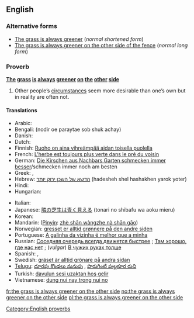 ==English==

===Alternative forms===
* [[the grass is always greener| The grass is always greener]] (''normal shortened form'')
* [[the grass is always greener on the other side of the fence| The grass is always greener on the other side of the fence]] (''normal long form'')

===Proverb===
'''[[the| The]] [[grass]] [[is]] [[always]] [[green]]er [[on]] [[the]] [[other]] [[side]]'''

# Other people’s [[circumstance]]s seem more desirable than one’s own but in reality are often not.

====Translations====
<!--Note: please provide EQUIVALENT IDIOMS in foreign languages - DO NOT TRANSLATE THE EXPRESSION WORD FOR WORD!-->
{{trans-top|desirability of other's circumstances}}
* Arabic: {{Arab|[[طبيخ الجارة نوارة، وطبيخ أهل الدار مرار|طبيخ الجارة نوّارة، وطبيخ أهل الدار مرار]]}}
* Bengali: (nodir oe paraytae sob shuk achay)
* Danish: {{t-|da|græsset er altid grønnere på den anden side af hækken}}
* Dutch: {{t-|nl|het gras is altijd groener aan de overkant}}
* Finnish: [[Ruoho on aina vihreämpää aidan toisella puolella]]
* French: [[L'herbe est toujours plus verte dans le pré du voisin]]
* German: [[Die Kirschen aus Nachbars Garten schmecken immer besser]]/schmecken immer noch am besten<!--literally: "the cherries from the neighbor's garden always taste better/still taste the best"-->
* Greek: {{t|el|του γείτονα είναι πάντα καλύτερο}},  {{t|el|το ξένο είναι πιο γλυκό}}
* Hebrew: [[הדשא של השכן ירוק יותר]] (hadesheh shel hashakhen yarok yoter)
* Hindi: {{t-|hi|दूर के ढोल सुहावने|xs=Hindi}}
* Hungarian: {{t+|hu|a szomszéd rétje mindig zöldebb}}
{{trans-mid}}
* Italian: {{t-|it|l'erba del vicino è sempre più verde}}
* Japanese: [[隣の芝生は青く見える]] (tonari no shibafu wa aoku mieru)
* Korean: {{t|ko|남의 떡이 더 커 보인다|sc=Kore}}
* Mandarin: {{qualifier|equivalent}} {{t|cmn|这山望着那山高 |sc=Hani}} ([[Pinyin]]: [[zhè shān wàngzhe nà shān gāo]])
* Norwegian: [[gresset er alltid grønnere på den andre siden]]<!--the same as English, but also an idiom in Norwegian-->
* Portuguese: [[A galinha da vizinha é melhor que a minha]]
* Russian: [[Соседняя очередь всегда движется быстрее]]<!--literally: "the other queue always moves faster"-->; [[Там хорошо, где нас нет]]<!-- Things are good where we aren’t -->; (''vulgar'') [[В чужих руках толще]]<!--(one’s prick) gets thicker in someone else’s hands-->
* Spanish: {{t|es|la hierba siempre es más verde del otro lado}}, {{t|es|el pasto siempre es más verde del otro lado}}
* Swedish: [[gräset är alltid grönare på andra sidan]]<!--the same as English, but also an idiom in Swedish-->
* [[Telugu]]: [[దూరపు కొండలు నునుపు]]<!-- Distant hills look smooth -->, [[పొరుగింటి పుల్లకూర రుచి]]<!-- Even the sour curry of the neighbour tastes good-->
* Turkish: [[davulun sesi uzaktan hoş gelir]]<!-- a big drum sounds good only from afar -->
* Vietnamese: [[dung nui nay trong nui no]]<!-- while standing at a mountain looking at another one -->
{{trans-bottom}}

[[Category:English proverbs]]

[[fr:the grass is always greener on the other side]]
[[no:the grass is always greener on the other side]]
[[pl:the grass is always greener on the other side]]